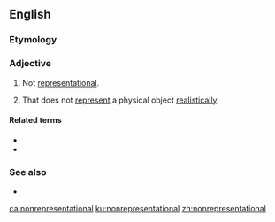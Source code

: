 ==English==

===Etymology===
{{prefix|non|representational|lang=en}}

===Adjective===
{{en-adj|-}}

# Not [[representational]].
# {{label|en|arts}} That does not [[represent]] a physical object [[realistically]].

====Related terms====
* {{l|en|nonrepresentationality}}
* {{l|en|nonrepresentationally}}

===See also===
* {{l|en|abstract}}

[[ca:nonrepresentational]]
[[ku:nonrepresentational]]
[[zh:nonrepresentational]]